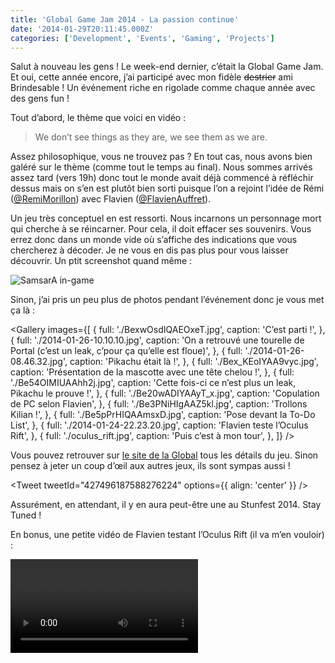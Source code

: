 ```yaml
---
title: 'Global Game Jam 2014 - La passion continue'
date: '2014-01-29T20:11:45.000Z'
categories: ['Development', 'Events', 'Gaming', 'Projects']
---
```

Salut à nouveau les gens ! Le week-end dernier, c’était la Global Game Jam. Et oui, cette année encore, j’ai participé avec mon fidèle ~~destrier~~ ami Brindesable ! Un événement riche en rigolade comme chaque année avec des gens fun !

Tout d’abord, le thème que voici en vidéo :

<YouTube videoId="z2w9VIMDN5o" />

> We don’t see things as they are, we see them as we are.

Assez philosophique, vous ne trouvez pas ? En tout cas, nous avons bien galéré sur le thème (comme tout le temps au final). Nous sommes arrivés assez tard (vers 19h) donc tout le monde avait déjà commencé à réfléchir dessus mais on s’en est plutôt bien sorti puisque l’on a rejoint l’idée de Rémi ([@RemiMorillon](http://twitter.com/RemiMorillon 'Retrouvez-le sur Twitter ;)')) avec Flavien ([@FlavienAuffret](http://twitter.com/FlavienAuffret 'Retrouvez-le sur Twitter ;)')).

Un jeu très conceptuel en est ressorti. Nous incarnons un personnage mort qui cherche à se réincarner. Pour cela, il doit effacer ses souvenirs. Vous errez donc dans un monde vide où s’affiche des indications que vous chercherez à décoder. Je ne vous en dis pas plus pour vous laisser découvrir. Un ptit screenshot quand même :

![SamsarA in-game](https://github-camo.global.ssl.fastly.net/2301932e6c0f8282424e7fb208eda33b8cc23c6c/687474703a2f2f7777772e676c6f62616c67616d656a616d2e6f72672f73697465732f64656661756c742f66696c65732f7374796c65732f67616d655f636f6e74656e745f5f776964652f7075626c69632f67616d65732f73637265656e73686f74732f73637265656e73686f742d626f7264657265642d312e706e673f69746f6b3d5f376863656a7531)

Sinon, j’ai pris un peu plus de photos pendant l’événement donc je vous met ça là :

<Gallery
  images={[
    {
      full: './BexwOsdIQAEOxeT.jpg',
      caption: 'C’est parti !',
    },
    {
      full: './2014-01-26-10.10.10.jpg',
      caption:
        'On a retrouvé une tourelle de Portal (c’est un leak, c’pour ça qu’elle est floue)',
    },
    {
      full: './2014-01-26-08.46.32.jpg',
      caption: 'Pikachu était là !',
    },
    {
      full: './Bex_KEoIYAA9vyc.jpg',
      caption: 'Présentation de la mascotte avec une tête chelou !',
    },
    {
      full: './Be54OIMIUAAhh2j.jpg',
      caption: 'Cette fois-ci ce n’est plus un leak, Pikachu le prouve !',
    },
    {
      full: './Be20wADIYAAyT_x.jpg',
      caption: 'Copulation de PC selon Flavien',
    },
    {
      full: './Be3PNiHIgAAZ5kl.jpg',
      caption: 'Trollons Kilian !',
    },
    {
      full: './Be5pPrHIQAAmsxD.jpg',
      caption: 'Pose devant la To-Do List',
    },
    {
      full: './2014-01-24-22.23.20.jpg',
      caption: 'Flavien teste l’Oculus Rift',
    },
    {
      full: './oculus_rift.jpg',
      caption: 'Puis c’est à mon tour',
    },
  ]}
/>

Vous pouvez retrouver sur [le site de la Global](http://globalgamejam.org/2014/games/samsara 'SamsarA sur GlobalGameJam.org') tous les détails du jeu. Sinon pensez à jeter un coup d’œil aux autres jeux, ils sont sympas aussi !

<Tweet tweetId="427496187588276224" options={{ align: 'center' }} />

Assurément, en attendant, il y en aura peut-être une au Stunfest 2014. Stay Tuned !

En bonus, une petite vidéo de Flavien testant l’Oculus Rift (il va m’en vouloir) :

<Video>
  <source type="video/webm" src="./flavien-oculus-rift.webm" />
  <source type="video/mp4" src="./flavien-oculus-rift.mp4" />
  <a href="./flavien-oculus-rift.mp4">Voir la vidéo</a>
</Video>
